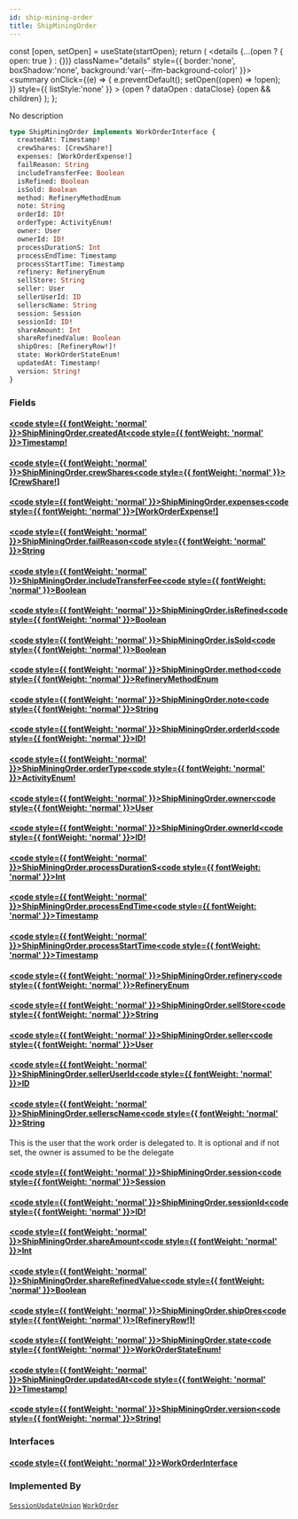 ```yaml
---
id: ship-mining-order
title: ShipMiningOrder
---
```









  const [open, setOpen] = useState(startOpen);
  return (
    <details {...(open ? { open: true } : {})} className="details" style={{ border:'none', boxShadow:'none', background:'var(--ifm-background-color)' }}>
      <summary
        onClick={(e) => {
          e.preventDefault();
          setOpen((open) => !open);
        }}
        style={{ listStyle:'none' }}
      >
      {open ? dataOpen : dataClose}
      </summary>
      {open && children}
    </details>
  );
};








No description


```graphql
type ShipMiningOrder implements WorkOrderInterface {
  createdAt: Timestamp!
  crewShares: [CrewShare!]
  expenses: [WorkOrderExpense!]
  failReason: String
  includeTransferFee: Boolean
  isRefined: Boolean
  isSold: Boolean
  method: RefineryMethodEnum
  note: String
  orderId: ID!
  orderType: ActivityEnum!
  owner: User
  ownerId: ID!
  processDurationS: Int
  processEndTime: Timestamp
  processStartTime: Timestamp
  refinery: RefineryEnum
  sellStore: String
  seller: User
  sellerUserId: ID
  sellerscName: String
  session: Session
  sessionId: ID!
  shareAmount: Int
  shareRefinedValue: Boolean
  shipOres: [RefineryRow!]!
  state: WorkOrderStateEnum!
  updatedAt: Timestamp!
  version: String!
}
```




### Fields

#### [<code style={{ fontWeight: 'normal' }}>ShipMiningOrder.<b>createdAt</b></code>](#)<Bullet />[<code style={{ fontWeight: 'normal' }}><b>Timestamp!</b></code>](/api/types/scalars/timestamp.mdx) <Badge class="badge badge--secondary badge--non_null" text="non-null"/> <Badge class="badge badge--secondary " text="scalar"/> 



#### [<code style={{ fontWeight: 'normal' }}>ShipMiningOrder.<b>crewShares</b></code>](#)<Bullet />[<code style={{ fontWeight: 'normal' }}><b>[CrewShare!]</b></code>](/api/types/objects/crew-share.mdx) <Badge class="badge badge--secondary " text="list"/> <Badge class="badge badge--secondary " text="object"/> 



#### [<code style={{ fontWeight: 'normal' }}>ShipMiningOrder.<b>expenses</b></code>](#)<Bullet />[<code style={{ fontWeight: 'normal' }}><b>[WorkOrderExpense!]</b></code>](/api/types/objects/work-order-expense.mdx) <Badge class="badge badge--secondary " text="list"/> <Badge class="badge badge--secondary " text="object"/> 



#### [<code style={{ fontWeight: 'normal' }}>ShipMiningOrder.<b>failReason</b></code>](#)<Bullet />[<code style={{ fontWeight: 'normal' }}><b>String</b></code>](/api/types/scalars/string.mdx) <Badge class="badge badge--secondary " text="scalar"/> 



#### [<code style={{ fontWeight: 'normal' }}>ShipMiningOrder.<b>includeTransferFee</b></code>](#)<Bullet />[<code style={{ fontWeight: 'normal' }}><b>Boolean</b></code>](/api/types/scalars/boolean.mdx) <Badge class="badge badge--secondary " text="scalar"/> 



#### [<code style={{ fontWeight: 'normal' }}>ShipMiningOrder.<b>isRefined</b></code>](#)<Bullet />[<code style={{ fontWeight: 'normal' }}><b>Boolean</b></code>](/api/types/scalars/boolean.mdx) <Badge class="badge badge--secondary " text="scalar"/> 



#### [<code style={{ fontWeight: 'normal' }}>ShipMiningOrder.<b>isSold</b></code>](#)<Bullet />[<code style={{ fontWeight: 'normal' }}><b>Boolean</b></code>](/api/types/scalars/boolean.mdx) <Badge class="badge badge--secondary " text="scalar"/> 



#### [<code style={{ fontWeight: 'normal' }}>ShipMiningOrder.<b>method</b></code>](#)<Bullet />[<code style={{ fontWeight: 'normal' }}><b>RefineryMethodEnum</b></code>](/api/types/enums/refinery-method-enum.mdx) <Badge class="badge badge--secondary " text="enum"/> 



#### [<code style={{ fontWeight: 'normal' }}>ShipMiningOrder.<b>note</b></code>](#)<Bullet />[<code style={{ fontWeight: 'normal' }}><b>String</b></code>](/api/types/scalars/string.mdx) <Badge class="badge badge--secondary " text="scalar"/> 



#### [<code style={{ fontWeight: 'normal' }}>ShipMiningOrder.<b>orderId</b></code>](#)<Bullet />[<code style={{ fontWeight: 'normal' }}><b>ID!</b></code>](/api/types/scalars/id.mdx) <Badge class="badge badge--secondary badge--non_null" text="non-null"/> <Badge class="badge badge--secondary " text="scalar"/> 



#### [<code style={{ fontWeight: 'normal' }}>ShipMiningOrder.<b>orderType</b></code>](#)<Bullet />[<code style={{ fontWeight: 'normal' }}><b>ActivityEnum!</b></code>](/api/types/enums/activity-enum.mdx) <Badge class="badge badge--secondary badge--non_null" text="non-null"/> <Badge class="badge badge--secondary " text="enum"/> 



#### [<code style={{ fontWeight: 'normal' }}>ShipMiningOrder.<b>owner</b></code>](#)<Bullet />[<code style={{ fontWeight: 'normal' }}><b>User</b></code>](/api/types/objects/user.mdx) <Badge class="badge badge--secondary " text="object"/> 



#### [<code style={{ fontWeight: 'normal' }}>ShipMiningOrder.<b>ownerId</b></code>](#)<Bullet />[<code style={{ fontWeight: 'normal' }}><b>ID!</b></code>](/api/types/scalars/id.mdx) <Badge class="badge badge--secondary badge--non_null" text="non-null"/> <Badge class="badge badge--secondary " text="scalar"/> 



#### [<code style={{ fontWeight: 'normal' }}>ShipMiningOrder.<b>processDurationS</b></code>](#)<Bullet />[<code style={{ fontWeight: 'normal' }}><b>Int</b></code>](/api/types/scalars/int.mdx) <Badge class="badge badge--secondary " text="scalar"/> 



#### [<code style={{ fontWeight: 'normal' }}>ShipMiningOrder.<b>processEndTime</b></code>](#)<Bullet />[<code style={{ fontWeight: 'normal' }}><b>Timestamp</b></code>](/api/types/scalars/timestamp.mdx) <Badge class="badge badge--secondary " text="scalar"/> 



#### [<code style={{ fontWeight: 'normal' }}>ShipMiningOrder.<b>processStartTime</b></code>](#)<Bullet />[<code style={{ fontWeight: 'normal' }}><b>Timestamp</b></code>](/api/types/scalars/timestamp.mdx) <Badge class="badge badge--secondary " text="scalar"/> 



#### [<code style={{ fontWeight: 'normal' }}>ShipMiningOrder.<b>refinery</b></code>](#)<Bullet />[<code style={{ fontWeight: 'normal' }}><b>RefineryEnum</b></code>](/api/types/enums/refinery-enum.mdx) <Badge class="badge badge--secondary " text="enum"/> 



#### [<code style={{ fontWeight: 'normal' }}>ShipMiningOrder.<b>sellStore</b></code>](#)<Bullet />[<code style={{ fontWeight: 'normal' }}><b>String</b></code>](/api/types/scalars/string.mdx) <Badge class="badge badge--secondary " text="scalar"/> 



#### [<code style={{ fontWeight: 'normal' }}>ShipMiningOrder.<b>seller</b></code>](#)<Bullet />[<code style={{ fontWeight: 'normal' }}><b>User</b></code>](/api/types/objects/user.mdx) <Badge class="badge badge--secondary " text="object"/> 



#### [<code style={{ fontWeight: 'normal' }}>ShipMiningOrder.<b>sellerUserId</b></code>](#)<Bullet />[<code style={{ fontWeight: 'normal' }}><b>ID</b></code>](/api/types/scalars/id.mdx) <Badge class="badge badge--secondary " text="scalar"/> 



#### [<code style={{ fontWeight: 'normal' }}>ShipMiningOrder.<b>sellerscName</b></code>](#)<Bullet />[<code style={{ fontWeight: 'normal' }}><b>String</b></code>](/api/types/scalars/string.mdx) <Badge class="badge badge--secondary " text="scalar"/> 
This is the user that the work order is delegated to. It is optional and if not set, 
the owner is assumed to be the delegate


#### [<code style={{ fontWeight: 'normal' }}>ShipMiningOrder.<b>session</b></code>](#)<Bullet />[<code style={{ fontWeight: 'normal' }}><b>Session</b></code>](/api/types/objects/session.mdx) <Badge class="badge badge--secondary " text="object"/> 



#### [<code style={{ fontWeight: 'normal' }}>ShipMiningOrder.<b>sessionId</b></code>](#)<Bullet />[<code style={{ fontWeight: 'normal' }}><b>ID!</b></code>](/api/types/scalars/id.mdx) <Badge class="badge badge--secondary badge--non_null" text="non-null"/> <Badge class="badge badge--secondary " text="scalar"/> 



#### [<code style={{ fontWeight: 'normal' }}>ShipMiningOrder.<b>shareAmount</b></code>](#)<Bullet />[<code style={{ fontWeight: 'normal' }}><b>Int</b></code>](/api/types/scalars/int.mdx) <Badge class="badge badge--secondary " text="scalar"/> 



#### [<code style={{ fontWeight: 'normal' }}>ShipMiningOrder.<b>shareRefinedValue</b></code>](#)<Bullet />[<code style={{ fontWeight: 'normal' }}><b>Boolean</b></code>](/api/types/scalars/boolean.mdx) <Badge class="badge badge--secondary " text="scalar"/> 



#### [<code style={{ fontWeight: 'normal' }}>ShipMiningOrder.<b>shipOres</b></code>](#)<Bullet />[<code style={{ fontWeight: 'normal' }}><b>[RefineryRow!]!</b></code>](/api/types/objects/refinery-row.mdx) <Badge class="badge badge--secondary badge--non_null" text="non-null"/> <Badge class="badge badge--secondary " text="object"/> 



#### [<code style={{ fontWeight: 'normal' }}>ShipMiningOrder.<b>state</b></code>](#)<Bullet />[<code style={{ fontWeight: 'normal' }}><b>WorkOrderStateEnum!</b></code>](/api/types/enums/work-order-state-enum.mdx) <Badge class="badge badge--secondary badge--non_null" text="non-null"/> <Badge class="badge badge--secondary " text="enum"/> 



#### [<code style={{ fontWeight: 'normal' }}>ShipMiningOrder.<b>updatedAt</b></code>](#)<Bullet />[<code style={{ fontWeight: 'normal' }}><b>Timestamp!</b></code>](/api/types/scalars/timestamp.mdx) <Badge class="badge badge--secondary badge--non_null" text="non-null"/> <Badge class="badge badge--secondary " text="scalar"/> 



#### [<code style={{ fontWeight: 'normal' }}>ShipMiningOrder.<b>version</b></code>](#)<Bullet />[<code style={{ fontWeight: 'normal' }}><b>String!</b></code>](/api/types/scalars/string.mdx) <Badge class="badge badge--secondary badge--non_null" text="non-null"/> <Badge class="badge badge--secondary " text="scalar"/> 



### Interfaces

#### [<code style={{ fontWeight: 'normal' }}><b>WorkOrderInterface</b></code>](/api/types/interfaces/work-order-interface.mdx) <Badge class="badge badge--secondary " text="interface"/> 







### Implemented By

[`SessionUpdateUnion`](/api/types/unions/session-update-union.mdx)  <Badge class="badge badge--secondary badge--relation" text="union"/><Bullet />[`WorkOrder`](/api/types/unions/work-order.mdx)  <Badge class="badge badge--secondary badge--relation" text="union"/>